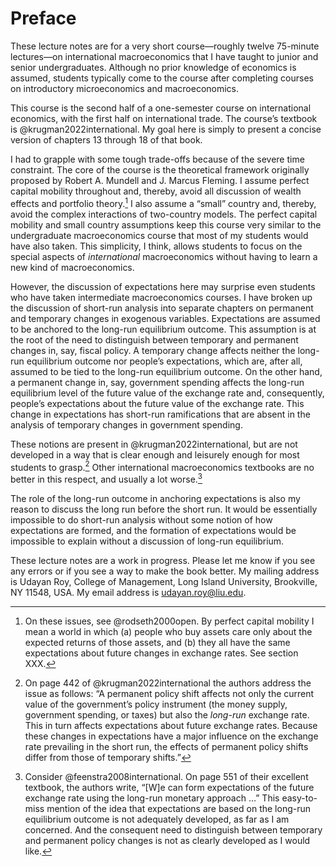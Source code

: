 # Preface {.unnumbered}

These lecture notes are for a very short course---roughly twelve 75-minute lectures---on international macroeconomics that I have taught to junior and senior undergraduates. Although no prior knowledge of economics is assumed, students typically come to the course after completing courses on introductory microeconomics and macroeconomics. 

This course is the second half of a one-semester course on international economics, with the first half on international trade. The course's textbook is @krugman2022international. My goal here is simply to present a concise version of chapters 13 through 18 of that book.

I had to grapple with some tough trade-offs because of the severe time constraint. The core of the course is the theoretical framework originally proposed by Robert A. Mundell\index{Mundell, Robert A.} and J. Marcus Fleming\index{Fleming, J. Marcus}. I assume perfect capital mobility\index{perfect capital mobility} throughout and, thereby, avoid all discussion of wealth effects and portfolio theory.^[On these issues, see @rodseth2000open. By perfect capital mobility\index{perfect capital mobility} I mean a world in which (a) people who buy assets care only about the expected returns of those assets, and (b) they all have the same expectations about future changes in exchange rates. See section XXX.] I also assume a "small" country and, thereby, avoid the complex interactions of two-country models. The perfect capital mobility and small country assumptions keep this course very similar to the undergraduate macroeconomics course that most of my students would have also taken. This simplicity, I think, allows students to focus on the special aspects of *international* macroeconomics without having to learn a new kind of macroeconomics.

However, the discussion of expectations here may surprise even students who have taken intermediate macroeconomics courses. I have broken up the discussion of short-run analysis into separate chapters on  permanent and temporary changes in exogenous variables. Expectations are assumed to be anchored to the long-run equilibrium outcome. This assumption is at the root of the need to distinguish between temporary and permanent changes in, say, fiscal policy. A temporary change affects neither the long-run equilibrium outcome nor people's expectations, which are, after all, assumed to be tied to the long-run equilibrium outcome. On the other hand, a permanent change in, say, government spending affects the long-run equilibrium level of the future value of the exchange rate and, consequently, people's expectations about the future value of the exchange rate. This change in expectations has short-run ramifications that are absent in the analysis of temporary changes in government spending.

These notions are present in @krugman2022international, but are not developed in a way that is clear enough and leisurely enough for most students to grasp.^[On page 442 of @krugman2022international the authors address the issue as follows: "A permanent policy shift affects not only the current value of the government's policy instrument (the money supply, government spending, or taxes) but also the *long-run* exchange rate. This in turn affects expectations about future exchange rates. Because these changes in expectations have a major influence on the exchange rate prevailing in the short run, the effects of permanent policy shifts differ from those of temporary shifts."] Other international macroeconomics textbooks are no better in this respect, and usually a lot worse.^[Consider @feenstra2008international. On page 551 of their excellent textbook, the authors write, "[W]e can form expectations of the future exchange rate using the long-run monetary approach ..." This easy-to-miss mention of the idea that expectations are based on the long-run equilibrium outcome is not adequately developed, as far as I am concerned. And the consequent need to distinguish between temporary and permanent policy changes is not as clearly developed as I would like.]

The role of the long-run outcome in anchoring expectations is also my reason to discuss the long run before the short run. It would be essentially impossible to do short-run analysis without some notion of how expectations are formed, and the formation of expectations would be impossible to explain without a discussion of long-run equilibrium.

These lecture notes are a work in progress. Please let me know if you see any errors or if you see a way to make the book better. My mailing address is Udayan Roy, College of Management, Long Island University, Brookville, NY 11548, USA. My email address is <udayan.roy@liu.edu>.
